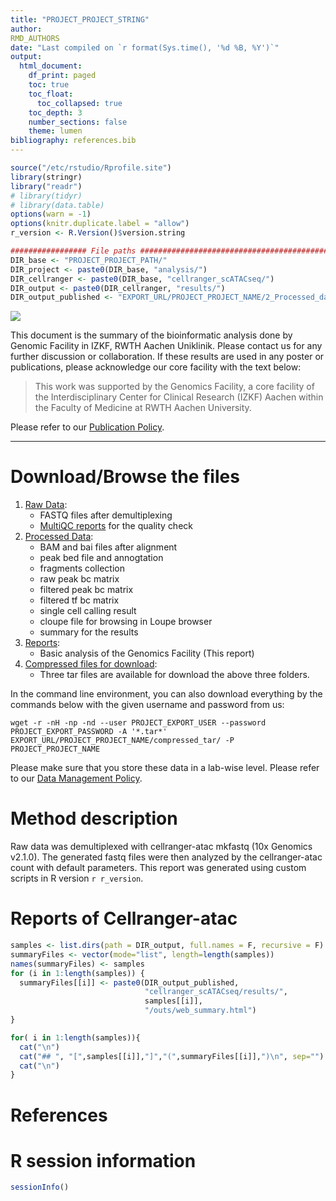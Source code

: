 ```yaml
---
title: "PROJECT_PROJECT_STRING"
author:
RMD_AUTHORS
date: "Last compiled on `r format(Sys.time(), '%d %B, %Y')`"
output:
  html_document:
    df_print: paged
    toc: true
    toc_float:
      toc_collapsed: true
    toc_depth: 3
    number_sections: false
    theme: lumen
bibliography: references.bib
---
```


```r
source("/etc/rstudio/Rprofile.site")
library(stringr)
library("readr")
# library(tidyr)
# library(data.table)
options(warn = -1)
options(knitr.duplicate.label = "allow")
r_version <- R.Version()$version.string

################# File paths #####################################################
DIR_base <- "PROJECT_PROJECT_PATH/"
DIR_project <- paste0(DIR_base, "analysis/")
DIR_cellranger <- paste0(DIR_base, "cellranger_scATACseq/")
DIR_output <- paste0(DIR_cellranger, "results/")
DIR_output_published <- "EXPORT_URL/PROJECT_PROJECT_NAME/2_Processed_data/"
```

![](RMD_INSTITUTE_LOGO)

This document is the summary of the bioinformatic analysis done by Genomic Facility in IZKF, RWTH Aachen Uniklinik. Please contact us for any further discussion or collaboration. If these results are used in any poster or publications, please acknowledge our core facility with the text below:

> This work was supported by the Genomics Facility, a core facility of the Interdisciplinary Center for Clinical Research (IZKF) Aachen within the Faculty of Medicine at RWTH Aachen University.

Please refer to our [Publication Policy](https://genomics.rwth-aachen.de/services/publication-policy/).

***

# Download/Browse the files

1. [Raw Data](EXPORT_URL/PROJECT_PROJECT_NAME/1_Raw_data):
    * FASTQ files after demultiplexing
    * [MultiQC reports](EXPORT_URL/PROJECT_PROJECT_NAME/1_Raw_data/FASTQ_multiQC) for the quality check
2. [Processed Data](EXPORT_URL/PROJECT_PROJECT_NAME/2_Processed_data): 
    * BAM and bai files after alignment
    * peak bed file and annogtation
    * fragments collection
    * raw peak bc matrix
    * filtered peak bc matrix
    * filtered tf bc matrix
    * single cell calling result
    * cloupe file for browsing in Loupe browser
    * summary for the results
3. [Reports](EXPORT_URL/PROJECT_PROJECT_NAME/3_Reports):
    * Basic analysis of the Genomics Facility (This report)
4. [Compressed files for download](EXPORT_URL/PROJECT_PROJECT_NAME/compressed_tar/):
    * Three tar files are available for download the above three folders.
  
In the command line environment, you can also download everything by the commands below with the given username and password from us:

```
wget -r -nH -np -nd --user PROJECT_EXPORT_USER --password PROJECT_EXPORT_PASSWORD -A '*.tar*' EXPORT_URL/PROJECT_PROJECT_NAME/compressed_tar/ -P PROJECT_PROJECT_NAME
```

Please make sure that you store these data in a lab-wise level. Please refer to our [Data Management Policy](https://genomics.rwth-aachen.de/services/data-management-policy/).

\textcolor{red}{Your data will be deleted according to this policy automatically. Please download everything.}

# Method description

Raw data was demultiplexed with cellranger-atac mkfastq (10x Genomics v2.1.0). The generated fastq files were then analyzed by the cellranger-atac count with default parameters. This report was generated using custom scripts in R version `r r_version`.

# Reports of Cellranger-atac

```r
samples <- list.dirs(path = DIR_output, full.names = F, recursive = F)
summaryFiles <- vector(mode="list", length=length(samples))
names(summaryFiles) <- samples
for (i in 1:length(samples)) {
  summaryFiles[[i]] <- paste0(DIR_output_published,
                              "cellranger_scATACseq/results/",
                              samples[[i]],
                              "/outs/web_summary.html")
}
```

```r
for( i in 1:length(samples)){
  cat("\n")
  cat("## ", "[",samples[[i]],"]","(",summaryFiles[[i]],")\n", sep="") # Create links to the
  cat("\n")
}
```


# References

<div id="refs"></div>

# R session information

```r
sessionInfo()
```